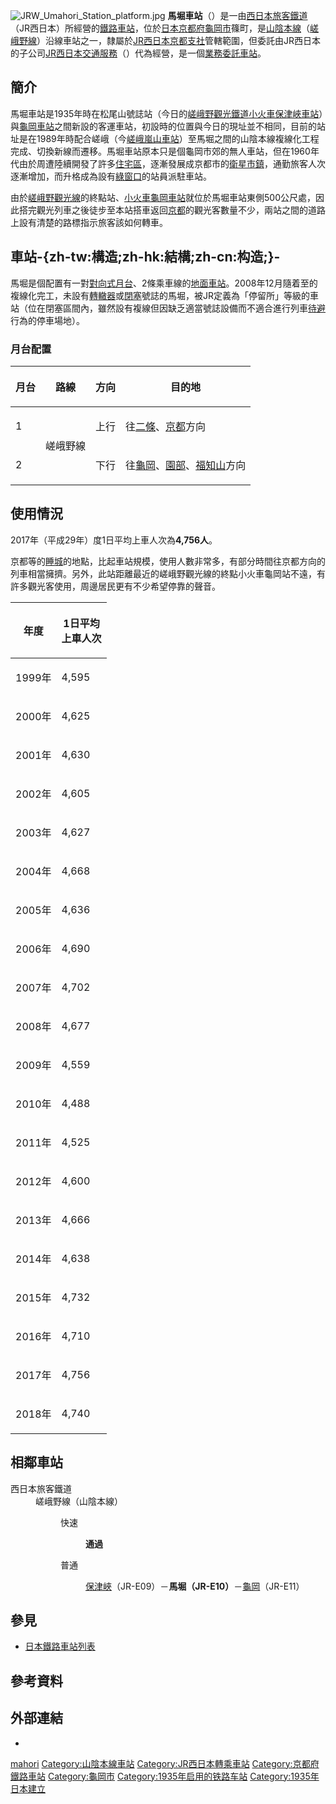 {{noteTA
|T=zh-tw:馬堀車站;zh-hk:馬堀站;zh-cn:马堀站;
|1=zh-tw:馬堀車站;zh-hk:馬堀站;zh-cn:马堀站;
}}
{{日本車站資訊
|公司色 = #0072bc
|文字色 = 
|站名 = 馬堀車站
|圖片 =Umahori, West Japan Railway.jpg
|pxl = 
|圖片說明 = 馬堀車站正面
|日文原名 =馬堀
|平假名 =うまほり
|羅馬拼音 =Umahori
|副站名 = 
|電報略號 =ウマ
|所在地 = {{JPN}}[[京都府|京都府]][[龜岡市|龜岡市]]篠町馬堀六之坪29番5號
|車站構造 = [[地面車站|地面車站]]
|月台配置 = 2面2線
|啟用年月日 = 1935年（[[昭和|昭和]]10年）7月20日
|廢站年月日 = 
|上下車人次 =4,638
|統計年度 =2014年
|轉車 = [[小火車龜岡車站|小火車龜岡車站]]（[[嵯峨野觀光線|嵯峨野觀光線]]）
|備註 =[[業務委託車站|業務委託車站]]<br>設有[[綠窗口|綠窗口]]
|adjacent = {{Adjacent stations|system=西日本旅客鐵道近畿地域路線|line=KE嵯峨野線|left=保津峽|right=龜岡|note-left=JR-E09<br />3.8km|note-mid='''JR-E10'''<br />距離[[京都站|京都]]18.1km|note-right=JR-E11<br />2.1km}}
}}
[[File:JRW_Umahori_Station_platform.jpg|thumb]]
'''馬堀車站'''（{{jpn|j=馬堀駅|hg=うまほりえき|rm=Umahori eki|f=y}}）是一由[[西日本旅客鐵道|西日本旅客鐵道]]（JR西日本）所經營的[[鐵路車站|鐵路車站]]，位於[[日本|日本]][[京都府|京都府]][[龜岡市|龜岡市]]篠町，是[[山陰本線|山陰本線]]（[[嵯峨野線|嵯峨野線]]）沿線車站之一，隸屬於[[西日本旅客鐵道京都支社|JR西日本京都支社]]管轄範圍，但委託由JR西日本的子公司[[JR西日本交通服務|JR西日本交通服務]]（{{lang|ja|ジェイアール西日本交通サービス}}）代為經營，是一個[[業務委託車站|業務委託車站]]。

==簡介==
馬堀車站是1935年時在松尾山號誌站（今日的[[嵯峨野觀光鐵道|嵯峨野觀光鐵道]][[小火車保津峽車站|小火車保津峽車站]]）與[[龜岡車站|龜岡車站]]之間新設的客運車站，初設時的位置與今日的現址並不相同，目前的站址是在1989年時配合嵯峨（今[[嵯峨嵐山車站|嵯峨嵐山車站]]）至馬堀之間的山陰本線複線化工程完成、切換新線而遷移。馬堀車站原本只是個龜岡市郊的無人車站，但在1960年代由於周遭陸續開發了許多[[住宅區|住宅區]]，逐漸發展成京都市的[[衛星市鎮|衛星市鎮]]，通勤旅客人次逐漸增加，而升格成為設有[[綠窗口|綠窗口]]的站員派駐車站。

由於[[嵯峨野觀光線|嵯峨野觀光線]]的終點站、[[小火車龜岡車站|小火車龜岡車站]]就位於馬堀車站東側500公尺處，因此搭完觀光列車之後徒步至本站搭車返回[[京都車站|京都]]的觀光客數量不少，兩站之間的道路上設有清楚的路標指示旅客該如何轉車。

== 車站-{zh-tw:構造;zh-hk:結構;zh-cn:构造;}- ==
馬堀是個配置有一對[[對向式月台|對向式月台]]、2條乘車線的[[地面車站|地面車站]]。2008年12月隨着至{{ST|龜岡|1}}的複線化完工，未設有[[轉轍器|轉轍器]]或[[閉塞|閉塞]]號誌的馬堀，被JR定義為「停留所」等級的車站（位在閉塞區間內，雖然設有複線但因缺乏適當號誌設備而不適合進行列車[[待避|待避]]行為的停車場地）。

=== 月台配置 ===
{| class="wikitable" rules="rows"
!月台<!-- 事業者側による呼称 --->!!路線!!方向!!目的地
|-
! 1
| rowspan="2"| '''{{JR西路線記號|K|E}}''' 嵯峨野線
| style="text-align:center" | 上行
| 往[[二條站|二條]]、[[京都站|京都]]方向
|-
! 2
| style="text-align:center" | 下行
| 往[[龜岡站|龜岡]]、[[園部站|園部]]、[[福知山站|福知山]]方向
|}
== 使用情況 ==
2017年（平成29年）度1日平均上車人次為'''4,756人'''。

京都等的[[睡城|睡城]]的地點，比起車站規模，使用人數非常多，有部分時間往京都方向的列車相當擁擠。另外，此站距離最近的嵯峨野觀光線的終點小火車龜岡站不遠，有許多觀光客使用，周邊居民更有不少希望{{link-ja|快速列車|快速列車}}停靠的聲音。

{| class="wikitable" style="text-align:right;"
|-
! 年度 !! 1日平均<br />上車人次
|-
|1999年
|4,595
|-
|2000年
|4,625
|-
|2001年
|4,630
|-
|2002年
|4,605
|-
|2003年
|4,627
|-
|2004年
|4,668
|-
|2005年
|4,636
|-
|2006年
|4,690
|-
|2007年
|4,702
|-
|2008年
|4,677
|-
|2009年
|4,559
|-
|2010年
|4,488
|-
|2011年
|4,525
|-
|2012年
|4,600
|-
|2013年
|4,666
|-
|2014年
|4,638
|-
|2015年
|4,732
|-
|2016年
|4,710
|-
|2017年
|4,756
|-
|2018年
|4,740
|}<!---出典：京都府統計書--->

== 相鄰車站 ==
; 西日本旅客鐵道
: '''{{JR西路線記號|K|E}}''' 嵯峨野線（山陰本線）
:: {{color|#ff6600|■}}快速
::: '''通過'''
:: {{color|#999|■}}普通
::: [[保津峽站|保津峽]]（JR-E09）－'''馬堀（JR-E10）'''－[[龜岡站|龜岡]]（JR-E11）
== 參見 ==
* [[日本鐵路車站列表|日本鐵路車站列表]]
== 參考資料 ==
{{Reflist}}
== 外部連結 ==
* {{外部連結/JR西日本車站|0630701|馬堀}}

{{嵯峨野線}}

{{DEFAULTSORT:Umahori}}
[[Category:日本鐵路車站_U|mahori]]
[[Category:山陰本線車站|Category:山陰本線車站]]
[[Category:JR西日本轉乘車站|Category:JR西日本轉乘車站]]
[[Category:京都府鐵路車站|Category:京都府鐵路車站]]
[[Category:龜岡市|Category:龜岡市]]
[[Category:1935年启用的铁路车站|Category:1935年启用的铁路车站]]
[[Category:1935年日本建立|Category:1935年日本建立]]